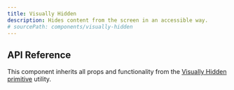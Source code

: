 ```yaml
---
title: Visually Hidden
description: Hides content from the screen in an accessible way.
# sourcePath: components/visually-hidden
---
```


## API Reference

This component inherits all props and functionality from the [Visually Hidden primitive](/primitives/docs/utilities/visually-hidden) utility.
